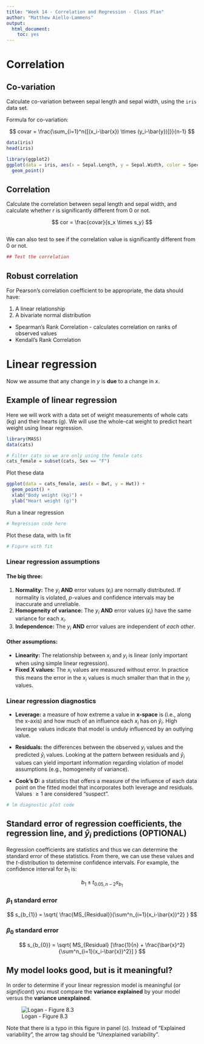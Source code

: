 ```yaml
---
title: "Week 14 - Correlation and Regression - Class Plan"
author: "Matthew Aiello-Lammens"
output:
  html_document:
    toc: yes
---
```


# Correlation

## Co-variation

Calculate co-variation between sepal length and sepal width, using the `iris` data set.

Formula for co-variation:

$$
covar = \frac{\sum_{i=1}^n{[(x_i-\bar{x}) \times (y_i-\bar{y})]}}{n-1}
$$

```r
data(iris)
head(iris)

library(ggplot2)
ggplot(data = iris, aes(x = Sepal.Length, y = Sepal.Width, color = Species)) + 
  geom_point()


```


## Correlation

Calculate the correlation between sepal length and sepal width, and calculate whether $r$ is significantly different from 0 or not.

$$
cor = \frac{covar}{s_x \times s_y}
$$


```r

```

We can also test to see if the correlation value is significantly different from 0 or not.

```r
## Test the correlation

```


## Robust correlation

For Pearson's correlation coefficient to be appropriate, the data should have:

1. A linear relationship
2. A bivariate normal distribution

* Spearman's Rank Correlation - calculates correlation on ranks of observed values
* Kendall's Rank Correlation


# Linear regression

Now we assume that any change in *y* is **due** to a change in *x*.

## Example of linear regression

Here we will work with a data set of weight measurements of whole cats (kg) and their hearts (g). 
We will use the whole-cat weight to predict heart weight using linear regression.


```r
library(MASS)
data(cats)

# Filter cats so we are only using the female cats
cats_female = subset(cats, Sex == "F")
```

Plot these data

```r
ggplot(data = cats_female, aes(x = Bwt, y = Hwt)) +
  geom_point() +
  xlab("Body weight (kg)") +
  ylab("Heart weight (g)")
```

Run a linear regression

```r
# Regression code here
```

Plot these data, with `lm` fit

```r
# Figure with fit
```


### Linear regression assumptions

#### The big three:

1. **Normality:** The $y_i$ **AND** error values ($\epsilon_i$) are normally distributed. If normality is violated, *p*-values and confidence intervals may be inaccurate and unreliable.
2. **Homogeneity of variance:** The $y_i$ **AND** error values ($\epsilon_i$) have the same variance for each $x_i$. 
3. **Independence:** The $y_i$ **AND** error values are independent of *each other*.

#### Other assumptions:

* **Linearity:** The relationship between $x_i$ and $y_i$ is linear (only important when using simple linear regression).
* **Fixed X values:** The $x_i$ values are measured without error. In practice this means the error in the $x_i$ values is much smaller than that in the $y_i$ values.

### Linear regression diagnostics

* **Leverage:** a measure of how extreme a value in **x-space** is (i.e., along the x-axis) and how much of an influence each $x_i$ has on $\hat{y}_i$. High leverage values indicate that model is unduly influenced by an outlying value.

* **Residuals:** the differences between the observed $y_i$ values and the predicted $\hat{y}_i$ values. Looking at the pattern between residuals and $\hat{y}_i$ values can yield important information regarding violation of model assumptions (e.g., homogeneity of variance).

* **Cook's D:** a statistics that offers a measure of the influence of each data point on the fitted model that incorporates both leverage and residuals. Values $\ge 1$ are considered "suspect".



```r
# lm diagnostic plot code
```

## Standard error of regression coefficients, the regression line, and $\hat{y}_i$ predictions (OPTIONAL)

Regression coefficients are statistics and thus we can determine the standard error of these statistics.
From there, we can use these values and the *t*-distribution to determine confidence intervals.
For example, the confidence interval for $b_1$ is:

$$
b_1 \pm t_{0.05, n-2}s_{b_{1}}
$$

### $\beta_1$ standard error

$$
s_{b_{1}} = \sqrt{ \frac{MS_{Residual}}{\sum^n_{i=1}(x_i-\bar{x})^2} }
$$

### $\beta_0$ standard error

$$
s_{b_{0}} = \sqrt{ MS_{Residual} [\frac{1}{n} + \frac{\bar{x}^2}{\sum^n_{i=1}(x_i-\bar{x})^2}] }
$$



## My model looks good, but is it meaningful?

In order to determine if your linear regression model is meaningful (or *significant*) you must compare the **variance explained** by your model versus the **variance unexplained**.

![Logan - Figure 8.3](/Users/maiellolammens/Dropbox/Pace/Teaching/ENS-623-Research-Stats/ENS-623-Research-Stats-Web/lectures/logan-fig-8-3.png)

Note that there is a typo in this figure in panel (c). Instead of "Explained variability", the arrow tag should be "Unexplained variability".


